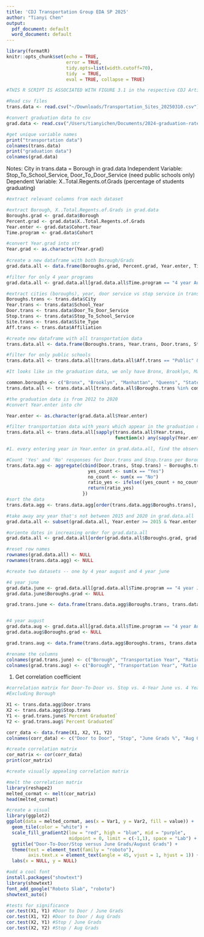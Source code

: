 ```yaml
---
title: 'CDJ Transportation Group EDA SP 2025'
author: "Tianyi Chen"
output:
  pdf_document: default
  word_document: default
---
```



 
```r
library(formatR)
knitr::opts_chunk$set(echo = TRUE, 
                      error = TRUE, 
                      tidy.opts=list(width.cutoff=70), 
                      tidy  = TRUE,
                      eval = TRUE, collapse = TRUE)
```

```r
#THIS R SCRIPT IS ASSOCIATED WITH FIGURE 3.1 in the respective CDJ Article.
```


```r
#Read csv files
trans.data <- read.csv("~/Downloads/Transportation_Sites_20250310.csv")

#convert graduation data to csv
grad.data <- read.csv("/Users/tianyichen/Documents/2024-graduation-rates-public-borough/All-Table 1.csv")

#get unique variable names
print("transportation data")
colnames(trans.data)
print("graduation data")
colnames(grad.data)

```

Notes: City in trans.data = Borough in grad.data
Independent Variable: Stop_To_School_Service, Door_To_Door_Service (need public schools only)
Dependent Variable: X..Total.Regents.of.Grads (percentage of students graduating)


```r
#extract relevant columns from each dataset

#extract Borough, X..Total.Regents.of.Grads in grad.data
Boroughs.grad <- grad.data$Borough
Percent.grad <- grad.data$X..Total.Regents.of.Grads
Year.enter <- grad.data$Cohort.Year
Time.program <- grad.data$Cohort

#convert Year.grad into str
Year.grad <- as.character(Year.grad)
  
#create a new dataframe with both Borough/Grads 
grad.data.all <- data.frame(Boroughs.grad, Percent.grad, Year.enter, Time.program) 

#filter for only 4 year programs
grad.data.all <- grad.data.all[grad.data.all$Time.program == "4 year August" | grad.data.all$Time.program == "4 year June", ]

#extract cities (boroughs), year, door service vs stop service in transportation data
Boroughs.trans <- trans.data$City
Year.trans <- trans.data$School_Year
Door.trans <- trans.data$Door_To_Door_Service
Stop.trans <- trans.data$Stop_To_School_Service
Site.trans <- trans.data$Site_Type
Aff.trans <- trans.data$Affiliation

#create new dataframe with all transportation data
trans.data.all <- data.frame(Boroughs.trans, Year.trans, Door.trans, Stop.trans, Site.trans, Aff.trans)

#filter for only public schools
trans.data.all <- trans.data.all[trans.data.all$Aff.trans == "Public" & trans.data.all$Site.trans == "School", ]


```

```r
#It looks like in the graduation data, we only have Bronx, Brooklyn, Manhattan, Queen, and Staten Island. Thus, we want to filter for these boroughs only in the transportation data

common.boroughs <- c("Bronx", "Brooklyn", "Manhattan", "Queens", "Staten Island")
trans.data.all <- trans.data.all[trans.data.all$Boroughs.trans %in% common.boroughs, ]

#the graduation data is from 2012 to 2020
#convert Year.enter into chr

Year.enter <- as.character(grad.data.all$Year.enter)

#filter transportation data with years which appear in the graduation data
trans.data.all <- trans.data.all[sapply(trans.data.all$Year.trans, 
                                        function(x) any(sapply(Year.enter, grepl, x))), ]

```


```r

#1. every entering year in Year.enter in grad.data.all, find the observations of corresponding start year in Year.trans in trans.data.all 

#Count 'Yes' and 'No' responses for Door.trans and Stop.trans per Borough and Year
trans.data.agg <- aggregate(cbind(Door.trans, Stop.trans) ~ Boroughs.trans + Year.trans, data = trans.data.all, FUN = function(x) {
                              yes_count <- sum(x == "Yes")
                              no_count <- sum(x == "No")
                              ratio_yes <- ifelse((yes_count + no_count) == 0, NA, yes_count / (yes_count + no_count))
                              return(ratio_yes)
                            })
#sort the data
trans.data.agg <- trans.data.agg[order(trans.data.agg$Boroughs.trans), ]

#take away any year that's not between 2015 and 2020 in grad.data.all
grad.data.all <- subset(grad.data.all, Year.enter >= 2015 & Year.enter <= 2019)

#oriente dates in increasing order for grad.data.all
grad.data.all <- grad.data.all[order(grad.data.all$Boroughs.grad, grad.data.all$Year.enter), ]

#reset row names
rownames(grad.data.all) <- NULL
rownames(trans.data.agg) <- NULL

```


```r
#create two datasets -- one by 4 year august and 4 year june

#4 year june
grad.data.june <- grad.data.all[grad.data.all$Time.program == "4 year June", ]
grad.data.june$Boroughs.grad <- NULL

grad.trans.june <- data.frame(trans.data.agg$Boroughs.trans, trans.data.agg$Year.trans, trans.data.agg$Door.trans, trans.data.agg$Stop.trans, grad.data.june)


#4 year august
grad.data.aug <- grad.data.all[grad.data.all$Time.program == "4 year August", ]
grad.data.aug$Boroughs.grad <- NULL

grad.trans.aug <- data.frame(trans.data.agg$Boroughs.trans, trans.data.agg$Year.trans, trans.data.agg$Door.trans, trans.data.agg$Stop.trans, grad.data.aug)

#rename the columns
colnames(grad.trans.june) <- c("Borough", "Transportation Year", "Ratio Door-Door", "Ratio Stop", "Percent Graduated", "Year Entered HS", "Graduation Program")
colnames(grad.trans.aug) <- c("Borough", "Transportation Year", "Ratio Door-Door", "Ratio Stop", "Percent Graduated", "Year Entered HS", "Graduation Program")


```

1. Get correlation coefficient

```r

#correlation matrix for Door-To-Door vs. Stop vs. 4-Year June vs. 4 Year August
#Excluding Borough

X1 <- trans.data.agg$Door.trans
X2 <- trans.data.agg$Stop.trans
Y1 <- grad.trans.june$`Percent Graduated`
Y2 <- grad.trans.aug$`Percent Graduated`

corr_data <- data.frame(X1, X2, Y1, Y2)
colnames(corr_data) <- c("Door to Door", "Stop", "June Grads %", "Aug Grads %")

#create correlation matrix
cor_matrix <- cor(corr_data)
print(cor_matrix)

#create visually appealing correlation matrix

#melt the correlation matrix
library(reshape2)
melted_cormat <- melt(cor_matrix)
head(melted_cormat)

#create a visual
library(ggplot2)
ggplot(data = melted_cormat, aes(x = Var1, y = Var2, fill = value)) + 
  geom_tile(color = "white") +
  scale_fill_gradient2(low = "red", high = "blue", mid = "purple", 
                       midpoint = 0, limit = c(-1,1), space = "Lab") + 
  ggtitle("Door-To-Door/Stop versus June Grads/August Grads") +
  theme(text = element_text(family = "roboto"), 
        axis.text.x = element_text(angle = 45, vjust = 1, hjust = 1)) +
  labs(x = NULL, y = NULL)

#add a cool font
install.packages("showtext")
library(showtext)
font_add_google("Roboto Slab", "roboto")
showtext_auto()

```
```r
#tests for significance
cor.test(X1, Y1) #Door to Door / June Grads
cor.test(X1, Y2) #Door to Door / Aug Grads
cor.test(X2, Y1) #Stop / June Grads
cor.test(X2, Y2) #Stop / Aug Grads

```